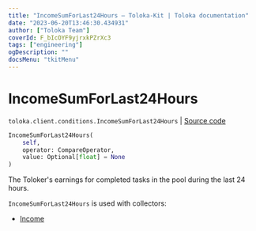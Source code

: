 ```yaml
---
title: "IncomeSumForLast24Hours — Toloka-Kit | Toloka documentation"
date: "2023-06-20T13:46:30.434931"
author: ["Toloka Team"]
coverId: F_bIcOYF9yjrxkPZrXc3
tags: ["engineering"]
ogDescription: ""
docsMenu: "tkitMenu"
---
```


# IncomeSumForLast24Hours

`toloka.client.conditions.IncomeSumForLast24Hours` | [Source code](https://github.com/Toloka/toloka-kit/blob/v1.2.0/src/client/conditions.py#L217)

```python
IncomeSumForLast24Hours(
    self,
    operator: CompareOperator,
    value: Optional[float] = None
)
```

The Toloker's earnings for completed tasks in the pool during the last 24 hours.

`IncomeSumForLast24Hours` is used with collectors:
- [Income](/docs/toloka-kit/reference/toloka.client.collectors.Income)